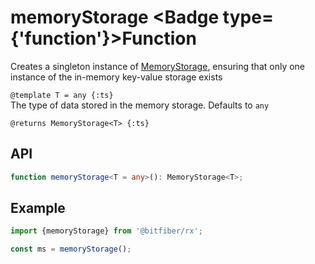 
# memoryStorage <Badge type={'function'}>Function</Badge>

Creates a singleton instance of [MemoryStorage](/sources/reference/memoryStorage), ensuring that
only one instance of the in-memory key-value storage exists

`@template T = any {:ts}`  
The type of data stored in the memory storage. Defaults to `any`

`@returns MemoryStorage<T> {:ts}`

## API

```ts copy
function memoryStorage<T = any>(): MemoryStorage<T>;
```

## Example

```ts copy
import {memoryStorage} from '@bitfiber/rx';

const ms = memoryStorage();
```
